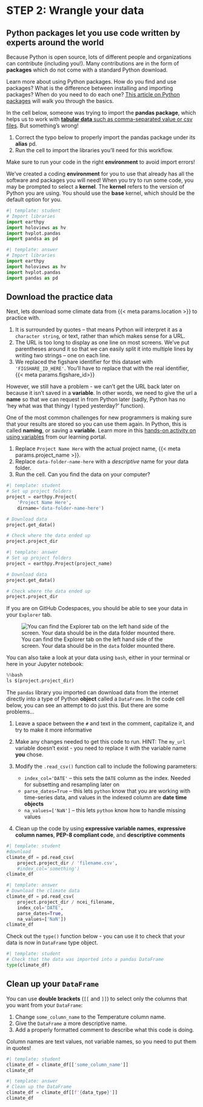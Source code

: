 # STEP 2: Wrangle your data

## Python **packages** let you use code written by experts around the world

Because Python is open source, lots of different people and organizations can contribute (including you!). Many contributions are in the form of **packages** which do not come with a standard Python download.

::: {.callout-read title="Packages need to be installed and imported."}
Learn more about using Python packages. How do you find and use packages? What is the difference between installing and importing packages? When do you need to do each one? [This article on Python packages](https://www.earthdatascience.org/courses/intro-to-earth-data-science/python-code-fundamentals/use-python-packages/) will walk you through the basics.
:::

In the cell below, someone was trying to import the **pandas package**, which helps us to work with [**tabular data** such as comma-separated value or csv files](https://www.earthdatascience.org/courses/intro-to-earth-data-science/file-formats/use-text-files/). But something's wrong!

::: {.callout-task title="Import packages"}

  1. Correct the typo below to properly import the pandas package under its **alias** pd.
  2. Run the cell to import the libraries you'll need for this workflow.

:::

::: {.content-visible when-format="ipynb"}
:::: {.callout-warning}
Make sure to run your code in the right **environment** to avoid import errors!

We've created a coding **environment** for you to use that already has all the software and packages you will need! When you try to run some code, you may be prompted to select a **kernel**. The **kernel** refers to the version of Python you are using. You should use the **base** kernel, which should be the default option for you.
::::
:::

```python
#| template: student
# Import libraries
import earthpy
import holoviews as hv
import hvplot.pandas
import pandsa as pd
```

::: {.content-visible when-format="html"}
```python
#| template: answer
# Import libraries
import earthpy
import holoviews as hv
import hvplot.pandas
import pandas as pd
```
:::

## Download the practice data

Next, lets download some climate data from {{< meta params.location >}} to practice with. 

  1. It is surrounded by quotes -- that means Python will interpret it as a `character string`, or text, rather than which makes sense for a URL.
  2. The URL is too long to display as one line on most screens. We've put parentheses around it so that we can easily split it into multiple lines by writing two strings -- one on each line.
  3. We replaced the figshare identifier for this dataset with `'FIGSHARE_ID_HERE'`. You'll have to replace that with the real identifier, {{< meta params.figshare_id>}}

However, we still have a problem - we can't get the URL back later on because it isn't saved in a **variable**. In other words, we need to give the url a **name** so that we can request in from Python later (sadly, Python has no 'hey what was that thingy I typed yesterday?' function).

::: {.callout-read title="Names/variables in Python"}
One of the most common challenges for new programmers is making sure that your results are stored so you can use them again. In Python, this is called **naming**, or saving a **variable**.  Learn more in this [hands-on activity on using variables](https://www.earthdatascience.org/courses/intro-to-earth-data-science/python-code-fundamentals/get-started-using-python/variables/) from our learning portal.
:::

::: {.callout-task title="Save the URL for later"}

  1. Replace `Project Name Here` with the actual project name, {{< meta params.project_name >}}. 
  2. Replace  `data-folder-name-here` with a *descriptive* name for your data folder.
  3. Run the cell. Can you find the data on your computer?

:::

```python
#| template: student
# Set up project folders
project = earthpy.Project(
    'Project Name Here',
    dirname='data-folder-name-here')

# Download data
project.get_data()

# Check where the data ended up
project.project_dir
```

::: {.content-visible when-format="html"}
```python
#| template: answer
# Set up project folders
project = earthpy.Project(project_name)

# Download data
project.get_data()

# Check where the data ended up
project.project_dir
```
:::

If you are on GitHub Codespaces, you should be able to see your data in your `Explorer` tab.

![You can find the Explorer tab on the left hand side of the screen. Your data should be in the `data` folder mounted there.]()

You can also take a look at your data using `bash`, either in your terminal or here in your Jupyter notebook:

```python
%%bash
ls $(project.project_dir)
```

The `pandas` library you imported can download data from the internet directly into a type of Python **object** called a `DataFrame`. In the code cell below, you can see an attempt to do just this. But there are some problems...

::: {.callout-task title="Fix some code!"}

  1. Leave a space between the `#` and text in the comment, capitalize it, and try to make it more informative
  2. Make any changes needed to get this code to run. HINT: The `my_url` variable doesn't exist - you need to replace it with the variable name **you** chose.
  3. Modify the `.read_csv()` function call to include the following parameters:

      + `index_col='DATE'` -- this sets the `DATE` column as the index. Needed for subsetting and resampling later on
      + `parse_dates=True` -- this lets `python` know that you are working with time-series data, and values in the indexed column are **date time objects**
      + `na_values=['NaN']` -- this lets `python` know how to handle missing values

  4. Clean up the code by using **expressive variable names**, **expressive column names**, **PEP-8 compliant code**, and **descriptive comments**

:::

```python
#| template: student
#download
climate_df = pd.read_csv(
    project.project_dir / 'filename.csv',
    #index_col='something')
climate_df
```

::: {.content-visible when-format="html"}
```python
#| template: answer
# Download the climate data
climate_df = pd.read_csv(
    project.project_dir / ncei_filename,
    index_col='DATE',
    parse_dates=True,
    na_values=['NaN'])
climate_df
```
:::

:::{.callout-tip}
Check out the `type()` function below - you can use it to check that your data is now in `DataFrame` type object.
:::

```python
#| template: student
# Check that the data was imported into a pandas DataFrame
type(climate_df)
```

## Clean up your `DataFrame`

::: {.callout-task title="Get rid of unwanted columns"}
You can use **double brackets** (`[[` and `]]`) to select only the columns that you want from your `DataFrame`:

  1. Change `some_column_name` to the Temperature column name.
  2. Give the `DataFrame` a more descriptive name.
  3. Add a properly formatted comment to describe what this code is doing.

:::

::: {.callout-warning}
Column names are text values, not variable names, so you need to put them in quotes!
:::

```python
#| template: student
climate_df = climate_df[['some_column_name']]
climate_df
```

::: {.content-visible when-format="html"}
```python
#| template: answer
# Clean up the DataFrame
climate_df = climate_df[[f'{data_type}']]
climate_df
```
:::
